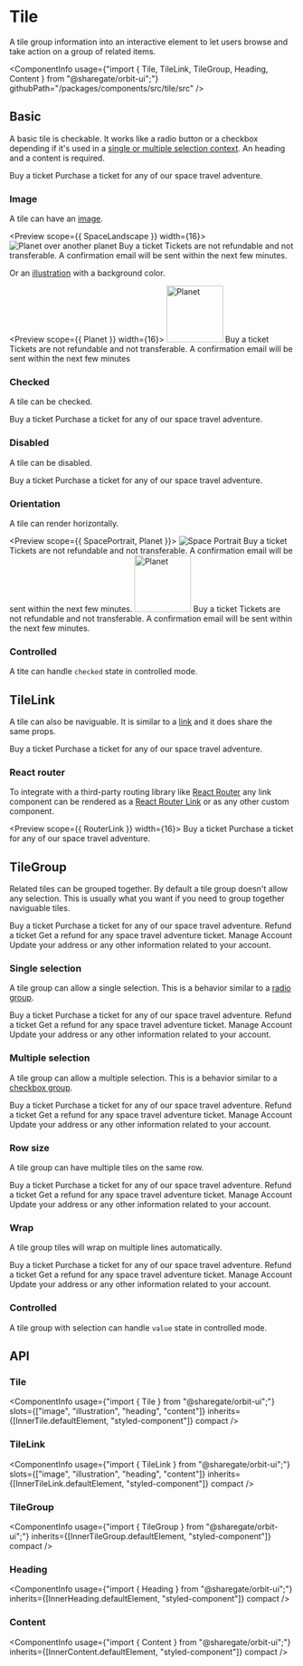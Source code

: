 
<Meta
    title="Components/Tile"
    id="tile"
/>

# Tile

<Tagline>A tile group information into an interactive element to let users browse and take action on a group of related items.</Tagline>

<ComponentInfo
    usage={"import { Tile, TileLink, TileGroup, Heading, Content } from \"@sharegate/orbit-ui\";"}
    githubPath="/packages/components/src/tile/src"
/>

## Basic

A basic tile is checkable. It works like a radio button or a checkbox depending if it's used in a [single or multiple selection context](?path=/docs/tile--tile#tilegroup). An heading and a content is required.

<Preview width={16}>
    <Story name="tile">
        <Tile border="hsl(122,122,122)">
            <Heading>Buy a ticket</Heading>
            <Content>Purchase a ticket for any of our space travel adventure.</Content>
        </Tile>
    </Story>
</Preview>

### Image

A tile can have an [image](?path=/story/chromatic-image--default).

<Preview scope={{ SpaceLandscape }} width={16}>
    <Story name="image">
        <Tile>
            <Image src={SpaceLandscape} alt="Planet over another planet" />
            <Heading>Buy a ticket</Heading>
            <Content>Tickets are not refundable and not transferable. A confirmation email will be sent within the next few minutes.</Content>
        </Tile>
    </Story>
</Preview>

Or an [illustration](?path=/docs/illustration--horizontal) with a background color.

<Preview scope={{ Planet }} width={16}>
    <Story name="illustration">
        <Tile>
            <Illustration color="alias-background-info-1">
                <Image src={Planet} width="100px" alt="Planet" />
            </Illustration>
            <Heading>Buy a ticket</Heading>
            <Content>Tickets are not refundable and not transferable. A confirmation email will be sent within the next few minutes</Content>
        </Tile>
    </Story>
</Preview>

### Checked

A tile can be checked.

<Preview width={16}>
    <Story name="checked">
        <Tile defaultChecked>
            <Heading>Buy a ticket</Heading>
            <Content>Purchase a ticket for any of our space travel adventure.</Content>
        </Tile>
    </Story>
</Preview>

### Disabled

A tile can be disabled.

<Preview width={16}>
    <Story name="disabled">
        <Tile disabled>
            <Heading>Buy a ticket</Heading>
            <Content>Purchase a ticket for any of our space travel adventure.</Content>
        </Tile>
    </Story>
</Preview>

### Orientation

A tile can render horizontally.

<Preview scope={{ SpacePortrait, Planet }}>
    <Story name="orientation">
        <Inline wrap={false}>
            <Tile orientation="horizontal">
                <Image src={SpacePortrait} alt="Space Portrait" />
                <Heading>Buy a ticket</Heading>
                <Content>Tickets are not refundable and not transferable. A confirmation email will be sent within the next few minutes.</Content>
            </Tile>
            <Tile orientation="horizontal">
                <Illustration>
                    <Image src={Planet} width="100px" alt="Planet" />
                </Illustration>
                <Heading>Buy a ticket</Heading>
                <Content>Tickets are not refundable and not transferable. A confirmation email will be sent within the next few minutes.</Content>
            </Tile>
        </Inline>
    </Story>
</Preview>

### Controlled

A tite can handle `checked` state in controlled mode.

<Preview filePath="/tile/docs/ControlledTile" width={16} />

## TileLink

A tile can also be naviguable. It is similar to a [link](?path=/docs/link--default-story) and it does share the same props.

<Preview width={16}>
    <Story name="link">
        <TileLink href="https://www.virgingalactic.com">
            <Heading>Buy a ticket</Heading>
            <Content>Purchase a ticket for any of our space travel adventure.</Content>
        </TileLink>
    </Story>
</Preview>

### React router

To integrate with a third-party routing library like [React Router](https://reactrouter.com) any link component can be rendered as a [React Router Link](https://reactrouter.com/web/api/Link) or as any other custom component.

<Preview scope={{ RouterLink }} width={16}>
    <Story name="react router">
        <TileLink as={RouterLink} to="/buy">
            <Heading>Buy a ticket</Heading>
            <Content>Purchase a ticket for any of our space travel adventure.</Content>
        </TileLink>
    </Story>
</Preview>

## TileGroup

Related tiles can be grouped together. By default a tile group doesn't allow any selection. This is usually what you want if you need to group together naviguable tiles.

<Preview width={16}>
    <Story name="no selection">
        <TileGroup>
            <TileLink href="https://www.virgingalactic.com">
                <Heading>Buy a ticket</Heading>
                <Content>Purchase a ticket for any of our space travel adventure.</Content>
            </TileLink>
            <TileLink href="https://www.virgingalactic.com">
                <Heading>Refund a ticket</Heading>
                <Content>Get a refund for any space travel adventure ticket.</Content>
            </TileLink>
            <TileLink href="https://www.virgingalactic.com">
                <Heading>Manage Account</Heading>
                <Content>Update your address or any other information related to your account.</Content>
            </TileLink>
        </TileGroup>
    </Story>
</Preview>

### Single selection

A tile group can allow a single selection. This is a behavior similar to a [radio group](?path=/docs/radio-group--default-story).

<Preview width={16}>
    <Story name="single selection">
        <TileGroup selectionMode="single">
            <Tile value="buy">
                <Heading>Buy a ticket</Heading>
                <Content>Purchase a ticket for any of our space travel adventure.</Content>
            </Tile>
            <Tile value="refund">
                <Heading>Refund a ticket</Heading>
                <Content>Get a refund for any space travel adventure ticket.</Content>
            </Tile>
            <Tile value="manage-account">
                <Heading>Manage Account</Heading>
                <Content>Update your address or any other information related to your account.</Content>
            </Tile>
        </TileGroup>
    </Story>
</Preview>

### Multiple selection

A tile group can allow a multiple selection. This is a behavior similar to a [checkbox group](?path=/docs/checkbox--default-story#checkbox-group).

<Preview width={16}>
    <Story name="multiple selection">
        <TileGroup selectionMode="multiple">
            <Tile value="buy">
                <Heading>Buy a ticket</Heading>
                <Content>Purchase a ticket for any of our space travel adventure.</Content>
            </Tile>
            <Tile value="refund">
                <Heading>Refund a ticket</Heading>
                <Content>Get a refund for any space travel adventure ticket.</Content>
            </Tile>
            <Tile value="manage-account">
                <Heading>Manage Account</Heading>
                <Content>Update your address or any other information related to your account.</Content>
            </Tile>
        </TileGroup>
    </Story>
</Preview>

### Row size

A tile group can have multiple tiles on the same row.

<Preview>
    <Story name="row size">
        <TileGroup rowSize={3}>
            <TileLink href="https://www.virgingalactic.com">
                <Heading>Buy a ticket</Heading>
                <Content>Purchase a ticket for any of our space travel adventure.</Content>
            </TileLink>
            <TileLink href="https://www.virgingalactic.com">
                <Heading>Refund a ticket</Heading>
                <Content>Get a refund for any space travel adventure ticket.</Content>
            </TileLink>
            <TileLink href="https://www.virgingalactic.com">
                <Heading>Manage Account</Heading>
                <Content>Update your address or any other information related to your account.</Content>
            </TileLink>
        </TileGroup>
    </Story>
</Preview>

### Wrap

A tile group tiles will wrap on multiple lines automatically.

<Preview>
    <Story name="wrap">
        <TileGroup rowSize={2}>
            <TileLink href="https://www.virgingalactic.com">
                <Heading>Buy a ticket</Heading>
                <Content>Purchase a ticket for any of our space travel adventure.</Content>
            </TileLink>
            <TileLink href="https://www.virgingalactic.com">
                <Heading>Refund a ticket</Heading>
                <Content>Get a refund for any space travel adventure ticket.</Content>
            </TileLink>
            <TileLink href="https://www.virgingalactic.com">
                <Heading>Manage Account</Heading>
                <Content>Update your address or any other information related to your account.</Content>
            </TileLink>
        </TileGroup>
    </Story>
</Preview>

### Controlled

A tile group with selection can handle `value` state in controlled mode.

<Preview filePath="/tile/docs/ControlledTileGroup" />

## API

### Tile

<ComponentInfo
    usage={"import { Tile } from \"@sharegate/orbit-ui\";"}
    slots={["image", "illustration", "heading", "content"]}
    inherits={[InnerTile.defaultElement, "styled-component"]}
    compact
/>

<ArgsTable of={InnerTile} sort="alpha" />

### TileLink

<ComponentInfo
    usage={"import { TileLink } from \"@sharegate/orbit-ui\";"}
    slots={["image", "illustration", "heading", "content"]}
    inherits={[InnerTileLink.defaultElement, "styled-component"]}
    compact
/>

<ArgsTable of={InnerTileLink} sort="alpha" />

### TileGroup

<ComponentInfo
    usage={"import { TileGroup } from \"@sharegate/orbit-ui\";"}
    inherits={[InnerTileGroup.defaultElement, "styled-component"]}
    compact
/>

<ArgsTable of={InnerTileGroup} sort="alpha" />

### Heading

<ComponentInfo
    usage={"import { Heading } from \"@sharegate/orbit-ui\";"}
    inherits={[InnerHeading.defaultElement, "styled-component"]}
    compact
/>

<ArgsTable of={InnerHeading} sort="alpha" />

### Content

<ComponentInfo
    usage={"import { Content } from \"@sharegate/orbit-ui\";"}
    inherits={[InnerContent.defaultElement, "styled-component"]}
    compact
/>

<ArgsTable of={InnerContent} sort="alpha" />
